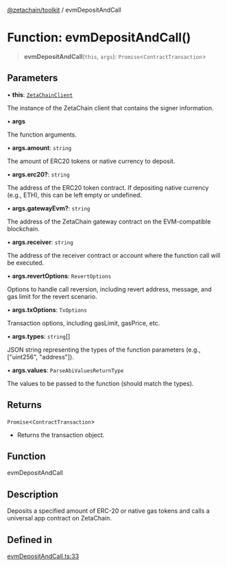 [@zetachain/toolkit](/src/pages/developers/frontend/toolkit/index.mdx) / evmDepositAndCall

# Function: evmDepositAndCall()

> **evmDepositAndCall**(`this`, `args`): `Promise`\<`ContractTransaction`\>

## Parameters

• **this**: [`ZetaChainClient`](toolkit/Class.ZetaChainClient.md)

The instance of the ZetaChain client that contains the signer information.

• **args**

The function arguments.

• **args.amount**: `string`

The amount of ERC20 tokens or native currency to deposit.

• **args.erc20?**: `string`

The address of the ERC20 token contract. If depositing native currency (e.g., ETH), this can be left empty or undefined.

• **args.gatewayEvm?**: `string`

The address of the ZetaChain gateway contract on the EVM-compatible blockchain.

• **args.receiver**: `string`

The address of the receiver contract or account where the function call will be executed.

• **args.revertOptions**: `RevertOptions`

Options to handle call reversion, including revert address, message, and gas limit for the revert scenario.

• **args.txOptions**: `TxOptions`

Transaction options, including gasLimit, gasPrice, etc.

• **args.types**: `string`[]

JSON string representing the types of the function parameters (e.g., ["uint256", "address"]).

• **args.values**: `ParseAbiValuesReturnType`

The values to be passed to the function (should match the types).

## Returns

`Promise`\<`ContractTransaction`\>

- Returns the transaction object.

## Function

evmDepositAndCall

## Description

Deposits a specified amount of ERC-20 or native gas tokens and calls a universal app contract on ZetaChain.

## Defined in

[evmDepositAndCall.ts:33](https://github.com/zeta-chain/toolkit/blob/542ef856894da0ed38ef2a757d2c0d70c2bb020d/packages/client/src/evmDepositAndCall.ts#L33)
